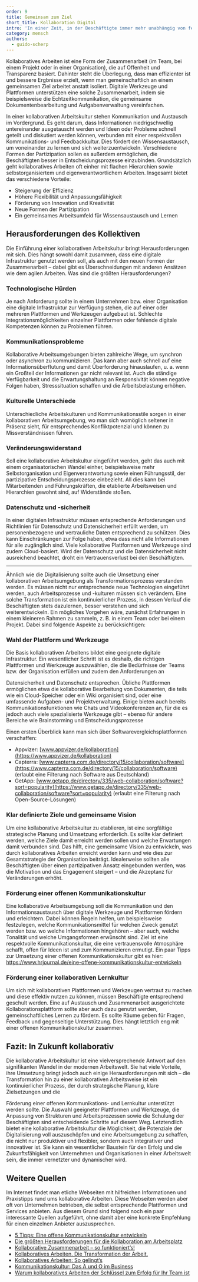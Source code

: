 ```yaml
---
order: 9
title: Gemeinsam zum Ziel
short_title: Kollaboration Digital
intro: 'In einer Zeit, in der Beschäftigte immer mehr unabhängig von festen Orten und Zeiten arbeiten, ist die Art der Kommunikation und Zusammenarbeit entscheidend. Eine kollaborative Arbeitskultur mithilfe digitaler Werkzeuge und Plattformen könnte eine Lösung sein. Welche Vorteile bietet sie und wie lässt sie sich etablieren? '
category: mensch
authors:
  - guido-scherp
---
```


<Leadin>Kollaboratives Arbeiten</Leadin> ist eine Form der Zusammenarbeit (im Team, bei einem Projekt oder in einer Organisation), die auf Offenheit und
Transparenz basiert. Dahinter steht die Überlegung, dass man effizienter ist und bessere Ergbnisse erzielt, wenn man gemeinschaftlich an einem gemeinsamen
Ziel arbeitet anstatt isoliert. Digitale Werkzeuge und Plattformen unterstützen eine solche Zusammenarbeit, indem sie beispielsweise die Echtzeitkommunikation,
die gemeinsame Dokumentenbearbeitung und Aufgabenverwaltung vereinfachen.

In einer kollaborativen Arbeitskultur stehen Kommunikation und Austausch im Vordergrund. Es geht darum, dass Informationen niedrigschwellig untereinander ausgetauscht werden und Ideen oder Probleme schnell geteilt und diskutiert werden können, verbunden mit einer respektvollen Kommunikations- und Feedbackkultur. Dies fördert den Wissensaustausch, um voneinander zu lernen und sich weiterzuentwickeln. Verschiedene Formen der Partizipation sollen es außerdem ermöglichen, die Beschäftigten besser in Entscheidungsprozesse einzubinden. Grundsätzlich geht kollaboratives Arbeiten oft einher mit flachen Hierarchien sowie selbstorganisiertem und eigenverantwortlichem Arbeiten. Insgesamt bietet das verschiedene Vorteile:

- Steigerung der Effizienz
- Höhere Flexibilität und Anpassungsfähigkeit
- Förderung von Innovation und Kreativität
- Neue Formen der Partizipation
- Ein gemeinsames Arbeitsumfeld für Wissensaustausch und Lernen

## Herausforderungen des Kollektiven

Die Einführung einer kollaborativen Arbeitskultur bringt Herausforderungen mit sich. Dies hängt sowohl damit zusammen, dass eine digitale Infrastruktur genutzt werden soll, als auch mit den neuen Formen der Zusammenarbeit – dabei gibt es Überschneidungen mit anderen Ansätzen wie dem <Term t="agilitat">agilen Arbeiten</Term>. Was sind die größten Herausforderungen?

### Technologische Hürden

Je nach Anforderung sollte in einem Unternehmen bzw. einer Organisation eine digitale Infrastruktur zur Verfügung stehen, die auf einer oder mehreren Plattformen und Werkzeugen aufgebaut ist. Schlechte Integrationsmöglichkeiten einzelner Plattformen oder fehlende digitale Kompetenzen können zu Problemen führen.

### Kommunikationsprobleme

Kollaborative Arbeitsumgebungen bieten zahlreiche Wege, um synchron oder asynchron zu kommunizieren. Das kann aber auch schnell auf eine Informationsüberflutung und damit Überforderung hinauslaufen, u. a. wenn ein Großteil der Informationen gar nicht relevant ist. Auch die ständige Verfügbarkeit und die Erwartungshaltung an Responsivität können negative Folgen haben, Stresssituation schaffen und die Arbeitsbelastung erhöhen.

### Kulturelle Unterschiede

Unterschiedliche Arbeitskulturen und Kommunikationsstile sorgen in einer kollaborativen Arbeitsumgebung, wo man sich womöglich seltener in Präsenz sieht, für entsprechendes Konfliktpotenzial und können zu Missverständnissen führen.

### Veränderungswiderstand

Soll eine kollaborative Arbeitskultur eingeführt werden, geht das auch mit einem organisatorischen Wandel einher, beispielsweise mehr Selbstorganisation und Eigenverantwortung sowie einen Führungsstil, der partizipative Entscheidungsprozesse einbezieht. All dies kann bei Mitarbeitenden und Führungskräften, die etablierte Arbeitsweisen und Hierarchien gewohnt sind, auf Widerstände stoßen.

### Datenschutz und -sicherheit

In einer digitalen Infrastruktur müssen entsprechende Anforderungen und Richtlinien für Datenschutz und Datensicherheit erfüllt werden, um personenbezogene und vertrauliche Daten entsprechend zu schützen. Dies kann Einschränkungen zur Folge haben, etwa dass nicht alle Informationen für alle zugänglich sind. Viele kollaborative Plattformen und Werkzeuge sind zudem Cloud-basiert. Wird der Datenschutz und die Datensicherheit nicht ausreichend beachtet, droht ein Vertrauensverlust bei den Beschäftigten.

---

Ähnlich wie die Digitalisierung sollte auch die Umsetzung einer kollaborativen Arbeitsumgebung als Transformationsprozess verstanden werden. Es müssen nicht nur entsprechende neue Technologien eingeführt werden, auch Arbeitsprozesse und -kulturen müssen sich verändern. Eine solche Transformation ist ein kontinuierlicher Prozess, in dessen Verlauf die Beschäftigten stets dazulernen, besser verstehen und sich weiterentwickeln. Ein mögliches Vorgehen wäre, zunächst Erfahrungen in einem kleineren Rahmen zu sammeln, z. B. in einem Team oder bei einem Projekt. Dabei sind folgende Aspekte zu berücksichtigen:

### Wahl der Plattform und Werkzeuge

Die Basis kollaborativen Arbeitens bildet eine geeignete digitale Infrastruktur. Ein wesentlicher Schritt ist es deshalb, die richtigen Plattformen und Werkzeuge auszuwählen, die die Bedürfnisse der Teams bzw. der Organisation erfüllen und zudem den Anforderungen an

Datensicherheit und Datenschutz entsprechen. Übliche Plattformen ermöglichen etwa die kollaborative Bearbeitung von Dokumenten, die teils wie ein Cloud-Speicher oder ein Wiki organisiert sind, oder eine umfassende Aufgaben- und Projektverwaltung. Einige bieten auch bereits Kommunikationsfunktionen wie Chats und Videokonferenzen an, für die es jedoch auch viele spezialisierte Werkzeuge gibt – ebenso für andere Bereiche wie Brainstorming und Entscheidungsprozesse

Einen ersten Überblick kann man sich über Softwarevergleichsplattformen verschaffen:

- Appvizer: [www.appvizer.de/kollaboration](https://www.appvizer.de/kollaboration)
- Capterra: [www.capterra.com.de/directory/15/collaboration/software](https://www.capterra.com.de/directory/15/collaboration/software) (erlaubt eine Filterung nach Software aus Deutschland)
- GetApp: [www.getapp.de/directory/335/web-collaboration/software?sort=popularity](https://www.getapp.de/directory/335/web-collaboration/software?sort=popularity) (erlaubt eine Filterung nach Open-Source-Lösungen)

### Klar definierte Ziele und gemeinsame Vision

Um eine kollaborative Arbeitskultur zu etablieren, ist eine sorgfältige strategische Planung und Umsetzung erforderlich. Es sollte klar definiert werden, welche Ziele damit erreicht werden sollen und welche Erwartungen damit verbunden sind. Das hilft, eine gemeinsame Vision zu entwickeln, was durch kollaboratives Arbeiten erreicht werden kann und wie dies zur Gesamtstrategie der Organisation beiträgt. Idealerweise sollten alle Beschäftigten über einen partizipativen Ansatz eingebunden werden, was die Motivation und das Engagement steigert – und die Akzeptanz für Veränderungen erhöht.

### Förderung einer offenen Kommunikationskultur

Eine kollaborative Arbeitsumgebung soll die Kommunikation und den Informationsaustausch über digitale Werkzeuge und Plattformen fördern und erleichtern. Dabei können Regeln helfen, um beispielsweise festzulegen, welche Kommunikationsmittel für welchen Zweck genutzt werden bzw. wo welche Informationen hingehören – aber auch, welche Tonalität und welche Umgangsformen erwünscht sind. Ziel ist eine respektvolle Kommunikationskultur, die eine vertrauensvolle Atmosphäre schafft, offen für Ideen ist und zum Kommunizieren ermutigt. Ein paar Tipps zur Umsetzung einer offenen Kommunikationskultur gibt es hier: https://www.hrjournal.de/eine-offene-kommunikationskultur-entwickeln

### Förderung einer kollaborativen Lernkultur

Um sich mit kollaborativen Plattformen und Werkzeugen vertraut zu machen und diese effektiv nutzen zu können, müssen Beschäftigte entsprechend geschult werden. Eine auf Austausch und Zusammenarbeit ausgerichtete Kollaborationsplattform sollte aber auch dazu genutzt werden, gemeinschaftliches Lernen zu fördern. Es sollte Räume geben für Fragen, Feedback und gegenseitige Unterstützung. Dies hängt letztlich eng mit einer offenen Kommunikationskultur zusammen.

## Fazit: In Zukunft kollaborativ

Die kollaborative Arbeitskultur ist eine vielversprechende Antwort auf den signifikanten Wandel in der modernen Arbeitswelt. Sie hat viele Vorteile, ihre Umsetzung bringt jedoch auch einige Herausforderungen mit sich – die Transformation hin zu einer kollaborativen Arbeitsweise ist ein kontinuierlicher Prozess, der durch strategische Planung, klare Zielsetzungen und die

Förderung einer offenen Kommunikations- und Lernkultur unterstützt werden sollte. Die Auswahl geeigneter Plattformen und Werkzeuge, die Anpassung von Strukturen und Arbeitsprozessen sowie die Schulung der Beschäftigten sind entscheidende Schritte auf diesem Weg. Letztendlich bietet eine kollaborative Arbeitskultur die Möglichkeit, die Potenziale der Digitalisierung voll auszuschöpfen und eine Arbeitsumgebung zu schaffen, die nicht nur produktiver und flexibler, sondern auch integrativer und innovativer ist. Sie kann ein wesentlicher Baustein für den Erfolg und die Zukunftsfähigkeit von Unternehmen und Organisationen in einer Arbeitswelt sein, die immer vernetzter und dynamischer wird.

## Weitere Quellen

Im Internet findet man etliche Webseiten mit hilfreichen Informationen und Praxistipps rund ums kollaborative Arbeiten. Diese Webseiten werden aber oft von Unternehmen betrieben, die selbst entsprechende Plattformen und Services anbieten. Aus diesem Grund sind folgend noch ein paar interessante Quellen aufgeführt, ohne damit aber eine konkrete Empfehlung für einen einzelnen Anbieter auszusprechen.

- [5 Tipps: Eine offene Kommunikationskultur entwickeln](https://www.hrjournal.de/eine-offene-kommunikationskultur-entwickeln/)
- [Die größten Herausforderungen für die Kollaboration am Arbeitsplatz](https://mathiasdiwo.com/digitaler-arbeitsplatz/die-groessten-herausforderungen-fuer-die-kollaboration-am-arbeitsplatz/)
- [Kollaborative Zusammenarbeit – so funktioniert’s!](https://www.factro.de/blog/kollaborative-zusammenarbeit/)
- [Kollaboratives Arbeiten. Die Transformation der Arbeit.](https://pausanio.com/kolumne/kollaboratives-arbeiten/)
- [Kollaboratives Arbeiten: So gelingt‘s](https://www.stackfield.com/de/blog/kollaboratives-arbeiten-198)
- [Kommunikationskultur: Das A und O im Business](https://www.shiftbase.com/de/lexikon/kommunikationskultur)
- [Warum kollaboratives Arbeiten der Schlüssel zum Erfolg für Ihr Team ist](https://filestage.io/de/blog/kollaboratives-arbeiten/)
